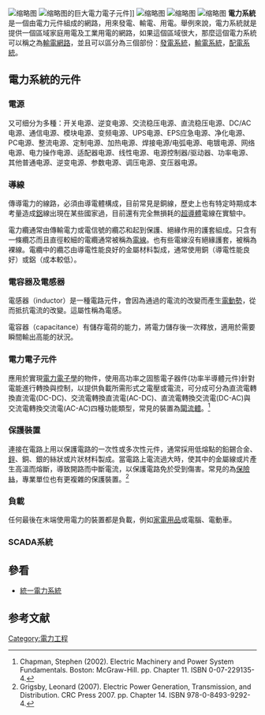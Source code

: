 [[File:ManitobaHydroPointeduBois_Generator.jpg|缩略图]]
[[File:Manitoba_Hydro-BipoleII_Valve.jpg|缩略图]]的巨大電力電子元件]]
[[File:600V_CV_5.5sqmm.jpg|缩略图]]
[[File:Capacitors_(7189597135).jpg|缩略图]]
[[File:Aplikimi_i_feriteve.png|缩略图]]
'''電力系統'''是一個由電力元件組成的網路，用來發電、輸電、用電。舉例來說，電力系統就是提供一個區域家庭用電及工業用電的網路，如果這個區域很大，那麼這個電力系統可以稱之為[[輸電網路|輸電網路]]，並且可以區分為三個部份：[[發電|發電系統]]，[[輸電系統|輸電系統]]，[[配電系統|配電系統]]。
== 電力系統的元件 ==

=== 電源 ===
又可细分为多種：开关电源、逆变电源、交流稳压电源、直流稳压电源、DC/AC电源、通信电源、模块电源、变频电源、UPS电源、EPS应急电源、净化电源、PC电源、整流电源、定制电源、加热电源、焊接电源/电弧电源、电镀电源、网络电源、电力操作电源、适配器电源、线性电源、电源控制器/驱动器、功率电源、其他普通电源、逆变电源、参数电源、调压电源、变压器电源。

=== 導線 ===
傳導電力的線路，必須由導電體構成，目前常見是銅線，歷史上也有特定時期成本考量造成[[鋁|鋁]]線出現在某些國家過，目前還有完全無損耗的[[超導體|超導體]]電線在實驗中。

電力纜通常由傳輸電力或電信號的纜芯和起到保護、絕緣作用的護套組成。只含有一條纜芯而且直徑較細的電纜通常被稱為[[電線|電線]]。也有些電線沒有絕緣護套，被稱為裸線。電纜中的纜芯由導電性能良好的金屬材料製成，通常使用銅（導電性能良好）或鋁（成本較低）。

=== 電容器及電感器 ===
電感器（inductor）是一種電路元件，會因為通過的電流的改變而產生[[電動勢|電動勢]]，從而抵抗電流的改變。這屬性稱為電感。

電容器（capacitance）有儲存電荷的能力，將電力儲存後一次釋放，適用於需要瞬間輸出高能的狀況。
=== 電力電子元件 ===
應用於實現[[電力電子學|電力電子學]]的物件，使用高功率之固態電子器件(功率半導體元件)針對電能進行轉換與控制，以提供負載所需形式之電壓或電流，可分成可分為直流電轉換直流電(DC-DC)、交流電轉換直流電(AC-DC)、直流電轉換交流電(DC-AC)與交流電轉換交流電(AC-AC)四種功能類型，常見的裝置為[[閘流體|閘流體]]。<ref>Chapman, Stephen (2002). Electric Machinery and Power System Fundamentals. Boston: McGraw-Hill. pp. Chapter 11. ISBN 0-07-229135-4.</ref>

=== 保護裝置 ===
連接在電路上用以保護電路的一次性或多次性元件，通常採用低熔點的鉛錫合金、[[鋅|鋅]]、銅、銀的絲狀或片狀材料製成。當電路上電流過大時，使其中的金屬線或片產生高溫而熔斷，導致開路而中斷電流，以保護電路免於受到傷害。常見的為[[保險絲|保險絲]]，專業單位也有更複雜的保護裝置。<ref> Grigsby, Leonard (2007). Electric Power Generation, Transmission, and Distribution. CRC Press 2007. pp. Chapter 14. ISBN 978-0-8493-9292-4.</ref>
=== 負載 ===
任何最後在末端使用電力的裝置都是負載，例如[[家電用品|家電用品]]或電腦、電動車。

=== SCADA系統 ===
{{main|資料採集與監控系統}}

==參看==
*[[統一電力系統|統一電力系統]]

==参考文献==
{{reflist}}

{{供電}}


[[Category:電力工程|Category:電力工程]]